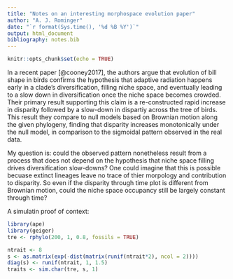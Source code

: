 ```yaml
---
title: "Notes on an interesting morphospace evolution paper"
author: "A. J. Rominger"
date: "`r format(Sys.time(), '%d %B %Y')`"
output: html_document
bibliography: notes.bib
---
```


```r
knitr::opts_chunk$set(echo = TRUE)
```

In a recent paper [@cooney2017], the authors argue that evolution of bill shape in birds confirms the hypothesis that adaptive radiation happens early in a clade's diversification, filling niche space, and eventually leading to a slow down in diversification once the niche space becomes crowded.  Their primary result supporting this claim is a re-constructed rapid increase in disparity followed by a slow-down in dispartiy across the tree of birds.  This result they compare to null models based on Brownian motion along the given phylogeny, finding that disparity increases monotonically under the null model, in comparison to the sigmoidal pattern observed in the real data.

My question is: could the observed pattern nonetheless result from a process that does not depend on the hypothesis that niche space filling drives diversification slow-downs?  One could imagine that this is possible becuase extinct lineages leave no trace of thier morpology and contribution to disparity.  So even if the disparity through time plot is different from Brownian motion, could the niche space occupancy still be largely constant through time?

A simulatin proof of context:

```r
library(ape)
library(geiger)
tre <- rphylo(200, 1, 0.8, fossils = TRUE)

ntrait <- 8
s <- as.matrix(exp(-dist(matrix(runif(ntrait*2), ncol = 2))))
diag(s) <- runif(ntrait, 1, 1.5)
traits <- sim.char(tre, s, 1)
```
